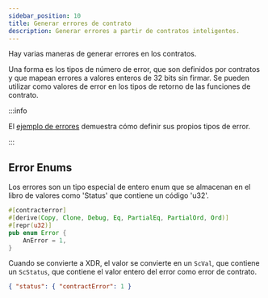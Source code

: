 ```yaml
---
sidebar_position: 10
title: Generar errores de contrato
description: Generar errores a partir de contratos inteligentes.
---
```


<head>
  <title>Generando errores a partir de contratos inteligentes.</title>
  <meta charSet="utf-8" />
  <meta property="og:title" content="Generar errores a partir de contratos inteligentes." />
  <meta
    property="og:description"
    content="Generar errores a partir de contratos inteligentes."
  />
</head>

Hay varias maneras de generar errores en los contratos.

Una forma es los tipos de número de error, que son definidos por contratos y que mapean errores a valores enteros de 32 bits sin firmar. Se pueden utilizar como valores de error en los tipos de retorno de las funciones de contrato.

:::info

El [ejemplo de errores] demuestra cómo definir sus propios tipos de error.

:::

[ejemplo de errores]: ../../../build/smart-contracts/example-contracts/errors.mdx

## Error Enums

Los errores son un tipo especial de entero enum que se almacenan en el libro de valores como 'Status' que contiene un código 'u32'.

```rust
#[contracterror]
#[derive(Copy, Clone, Debug, Eq, PartialEq, PartialOrd, Ord)]
#[repr(u32)]
pub enum Error {
    AnError = 1,
}
```

Cuando se convierte a XDR, el valor se convierte en un `ScVal`, que contiene un `ScStatus`, que contiene el valor entero del error como error de contrato.

```json
{ "status": { "contractError": 1 }
```
